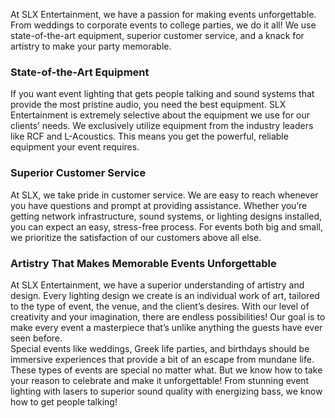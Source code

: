 <Section py="8|12|16">
    <Container>
        <Div width="75%" margin="0 auto">
            <P>At SLX Entertainment, we have a passion for making events unforgettable. From weddings to corporate events to college parties, we do it all! We use state-of-the-art equipment, superior customer service, and a knack for artistry to make your party memorable.</P>
        </Div>
        <Div width="75%" margin="0 auto">
            <H3>State-of-the-Art Equipment</H3>
            <P>If you want event lighting that gets people talking and sound systems that provide the most pristine audio, you need the best equipment. SLX Entertainment is extremely selective about the equipment we use for our clients’ needs. We exclusively utilize equipment from the industry leaders like RCF and L-Acoustics. This means you get the powerful, reliable equipment your event requires.</P>
        </Div>
        <Div width="75%" margin="0 auto">
            <H3>Superior Customer Service</H3>
            <P>At SLX, we take pride in customer service. We are easy to reach whenever you have questions and prompt at providing assistance. Whether you’re getting network infrastructure, sound systems, or lighting designs installed, you can expect an easy, stress-free process. For events both big and small, we prioritize the satisfaction of our customers above all else.</P>
        </Div>
        <Div width="75%" margin="0 auto">
            <H3>Artistry That Makes Memorable Events Unforgettable</H3>
            <P>At SLX Entertainment, we have a superior understanding of artistry and design. Every lighting design we create is an individual work of art, tailored to the type of event, the venue, and the client’s desires. With our level of creativity and your imagination, there are endless possibilities! Our goal is to make every event a masterpiece that’s unlike anything the guests have ever seen before.
            <Br />
            Special events like weddings, Greek life parties, and birthdays should be immersive experiences that provide a bit of an escape from mundane life. These types of events are special no matter what. But we know how to take your reason to celebrate and make it unforgettable! From stunning event lighting with lasers to superior sound quality with energizing bass, we know how to get people talking!</P>
        </Div>
    </Container>
</Section>